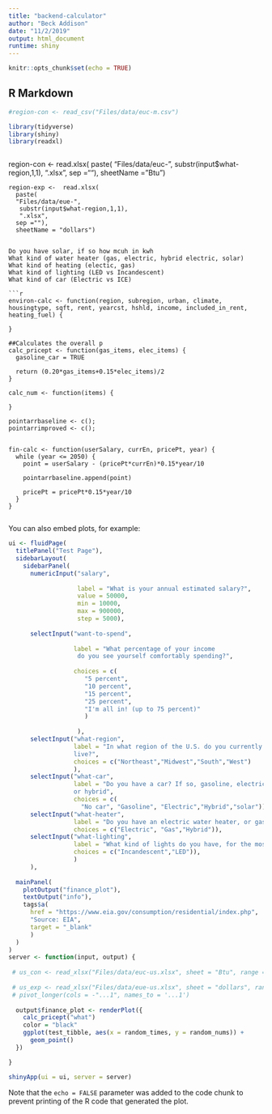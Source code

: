```yaml
---
title: "backend-calculator"
author: "Beck Addison"
date: "11/2/2019"
output: html_document
runtime: shiny
---
```


```r
knitr::opts_chunk$set(echo = TRUE)
```

## R Markdown
```r
#region-con <- read_csv("Files/data/euc-m.csv")
```

```r
library(tidyverse)
library(shiny)
library(readxl)
```

```

```
   region-con <- read.xlsx(
      paste(
      "Files/data/euc-",
      substr(input$what-region,1,1),
      ".xlsx",
      sep =""),
      sheetName = "Btu")
    
    region-exp <-  read.xlsx(
      paste(
      "Files/data/eue-",
       substr(input$what-region,1,1),
       ".xlsx",
      sep =""),
      sheetName = "dollars")
```

Do you have solar, if so how mcuh in kwh 
What kind of water heater (gas, electric, hybrid electric, solar)
What kind of heating (electic, gas)
What kind of lighting (LED vs Incandescent)
What kind of car (Electric vs ICE)

```r
environ-calc <- function(region, subregion, urban, climate, housingtype, sqft, rent, yearcst, hshld, income, included_in_rent, heating_fuel) {
  
}

##Calculates the overall p
calc_pricept <- function(gas_items, elec_items) {
  gasoline_car = TRUE
  
  return (0.20*gas_items+0.15*elec_items)/2
}

calc_num <- function(items) {
  
}

pointarrbaseline <- c();
pointarrimproved <- c();


fin-calc <- function(userSalary, currEn, pricePt, year) {
  while (year <= 2050) {
    point = userSalary - (pricePt*currEn)*0.15*year/10 
    
    pointarrbaseline.append(point)
    
    pricePt = pricePt*0.15*year/10
  }
}


```

You can also embed plots, for example:

```r
ui <- fluidPage(
  titlePanel("Test Page"),
  sidebarLayout(
    sidebarPanel(
      numericInput("salary", 
                   
                   label = "What is your annual estimated salary?",
                   value = 50000,
                   min = 10000,
                   max = 900000,
                   step = 5000),
      
      selectInput("want-to-spend", 
                   
                  label = "What percentage of your income
                   do you see yourself comfortably spending?", 
                   
                  choices = c(
                     "5 percent",
                     "10 percent",
                     "15 percent",
                     "25 percent",
                     "I'm all in! (up to 75 percent)"
                     )
                  
                   ), 
      selectInput("what-region", 
                  label = "In what region of the U.S. do you currently
                  live?",
                  choices = c("Northeast","Midwest","South","West")
                  ),
      selectInput("what-car",
                  label = "Do you have a car? If so, gasoline, electric
                  or hybrid",
                  choices = c(
                    "No car", "Gasoline", "Electric","Hybrid","solar")),
      selectInput("what-heater",
                  label = "Do you have an electric water heater, or gas?",
                  choices = c("Electric", "Gas","Hybrid")),
      selectInput("what-lighting",
                  label = "What kind of lights do you have, for the most part?",
                  choices = c("Incandescent","LED")),
                  )
      ),
    
  mainPanel(
    plotOutput("finance_plot"),
    textOutput("info"),
    tags$a(
      href = "https://www.eia.gov/consumption/residential/index.php",
      "Source: EIA",
      target = "_blank"
      )
  )
)
server <- function(input, output) {
  
 # us_con <- read_xlsx("Files/data/euc-us.xlsx", sheet = "Btu", range = "A")
  
 # us_exp <- read_xlsx("Files/data/eue-us.xlsx", sheet = "dollars", range = "A4:N93", col_names = TRUE, .name_repair = "unique") %>%
 # pivot_longer(cols = -"...1", names_to = '...1')
  
  output$finance_plot <- renderPlot({
    calc_pricept("what")
    color = "black"
    ggplot(test_tibble, aes(x = random_times, y = random_nums)) +
      geom_point()
  })

}

shinyApp(ui = ui, server = server)

```

Note that the `echo = FALSE` parameter was added to the code chunk to prevent printing of the R code that generated the plot.
